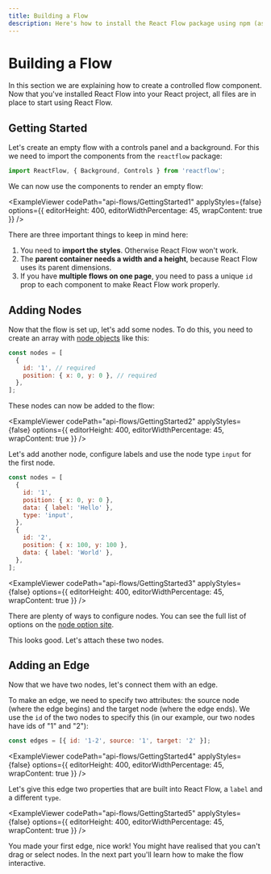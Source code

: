 ```yaml
---
title: Building a Flow
description: Here's how to install the React Flow package using npm (as reactflow), and how to include it in your own project
---
```


# Building a Flow


In this section we are explaining how to create a controlled flow component. Now that you've installed React Flow into your React project, all files are in place to start using React Flow.

## Getting Started

Let's create an empty flow with a controls panel and a background. For this we need to import the components from the `reactflow` package:

```js
import ReactFlow, { Background, Controls } from 'reactflow';
```

We can now use the components to render an empty flow:

<ExampleViewer
  codePath="api-flows/GettingStarted1"
  applyStyles={false}
  options={{ editorHeight: 400, editorWidthPercentage: 45, wrapContent: true }}
/>

There are three important things to keep in mind here:

1. You need to **import the styles**. Otherwise React Flow won't work.
2. The **parent container needs a width and a height**, because React Flow uses its parent dimensions.
3. If you have **multiple flows on one page**, you need to pass a unique `id` prop to each component to make React Flow work properly.

## Adding Nodes

Now that the flow is set up, let's add some nodes. To do this, you need to create an array with [node objects](/docs/api/nodes/node-options/) like this:

```js
const nodes = [
  {
    id: '1', // required
    position: { x: 0, y: 0 }, // required
  },
];
```

These nodes can now be added to the flow:

<ExampleViewer
  codePath="api-flows/GettingStarted2"
  applyStyles={false}
  options={{ editorHeight: 400, editorWidthPercentage: 45, wrapContent: true }}
/>

Let's add another node, configure labels and use the node type `input` for the first node.

```js
const nodes = [
  {
    id: '1',
    position: { x: 0, y: 0 },
    data: { label: 'Hello' },
    type: 'input',
  },
  {
    id: '2',
    position: { x: 100, y: 100 },
    data: { label: 'World' },
  },
];
```

<ExampleViewer
  codePath="api-flows/GettingStarted3"
  applyStyles={false}
  options={{ editorHeight: 400, editorWidthPercentage: 45, wrapContent: true }}
/>

There are plenty of ways to configure nodes. You can see the full list of options on the [node option site](/docs/api/nodes/node-options/).

This looks good. Let's attach these two nodes.

## Adding an Edge

Now that we have two nodes, let's connect them with an edge.

To make an edge, we need to specify two attributes: the source node (where the edge begins) and the target node (where the edge ends). We use the `id` of the two nodes to specify this (in our example, our two nodes have ids of "1" and "2"):

```js
const edges = [{ id: '1-2', source: '1', target: '2' }];
```

<ExampleViewer
  codePath="api-flows/GettingStarted4"
  applyStyles={false}
  options={{ editorHeight: 400, editorWidthPercentage: 45, wrapContent: true }}
/>

Let's give this edge two properties that are built into React Flow, a `label` and a different `type`.

<ExampleViewer
  codePath="api-flows/GettingStarted5"
  applyStyles={false}
  options={{ editorHeight: 400, editorWidthPercentage: 45, wrapContent: true }}
/>

You made your first edge, nice work! You might have realised that you can't drag or select nodes. In the next part you'll learn how to make the flow interactive.
